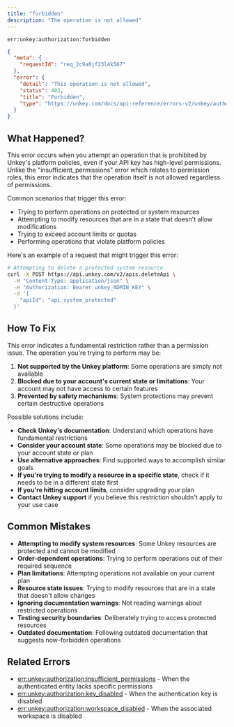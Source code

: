 ```yaml
---
title: "forbidden"
description: "The operation is not allowed"
---
```


<Danger>`err:unkey:authorization:forbidden`</Danger>


```json Example
{
  "meta": {
    "requestId": "req_2c9a0jf23l4k567"
  },
  "error": {
    "detail": "This operation is not allowed",
    "status": 403,
    "title": "Forbidden",
    "type": "https://unkey.com/docs/api-reference/errors-v2/unkey/authorization/forbidden"
  }
}
```

## What Happened?

This error occurs when you attempt an operation that is prohibited by Unkey's platform policies, even if your API key has high-level permissions. Unlike the "insufficient_permissions" error which relates to permission roles, this error indicates that the operation itself is not allowed regardless of permissions.

Common scenarios that trigger this error:
- Trying to perform operations on protected or system resources
- Attempting to modify resources that are in a state that doesn't allow modifications
- Trying to exceed account limits or quotas
- Performing operations that violate platform policies

Here's an example of a request that might trigger this error:

```bash
# Attempting to delete a protected system resource
curl -X POST https://api.unkey.com/v2/apis.deleteApi \
  -H "Content-Type: application/json" \
  -H "Authorization: Bearer unkey_ADMIN_KEY" \
  -d '{
    "apiId": "api_system_protected"
  }'
```

## How To Fix

This error indicates a fundamental restriction rather than a permission issue. The operation you're trying to perform may be:

1. **Not supported by the Unkey platform**: Some operations are simply not available
2. **Blocked due to your account's current state or limitations**: Your account may not have access to certain features
3. **Prevented by safety mechanisms**: System protections may prevent certain destructive operations

Possible solutions include:

- **Check Unkey's documentation**: Understand which operations have fundamental restrictions
- **Consider your account state**: Some operations may be blocked due to your account state or plan
- **Use alternative approaches**: Find supported ways to accomplish similar goals
- **If you're trying to modify a resource in a specific state**, check if it needs to be in a different state first
- **If you're hitting account limits**, consider upgrading your plan
- **Contact Unkey support** if you believe this restriction shouldn't apply to your use case

## Common Mistakes

- **Attempting to modify system resources**: Some Unkey resources are protected and cannot be modified
- **Order-dependent operations**: Trying to perform operations out of their required sequence
- **Plan limitations**: Attempting operations not available on your current plan
- **Resource state issues**: Trying to modify resources that are in a state that doesn't allow changes
- **Ignoring documentation warnings**: Not reading warnings about restricted operations
- **Testing security boundaries**: Deliberately trying to access protected resources
- **Outdated documentation**: Following outdated documentation that suggests now-forbidden operations

## Related Errors
- [err:unkey:authorization:insufficient_permissions](./insufficient_permissions) - When the authenticated entity lacks specific permissions
- [err:unkey:authorization:key_disabled](./key_disabled) - When the authentication key is disabled
- [err:unkey:authorization:workspace_disabled](./workspace_disabled) - When the associated workspace is disabled

